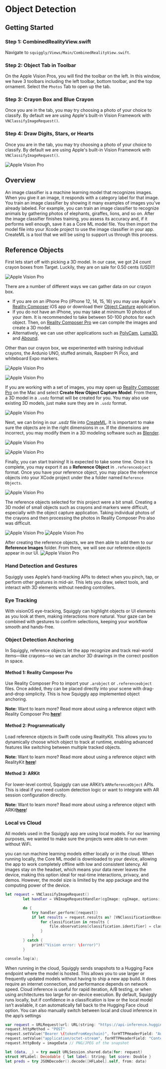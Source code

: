 
# Object Detection

## Getting Started 
<Steps>

### Step 1: CombinedRealityView.swift
Navigate to `squiggly/Views/Main/CombinedRealityView.swift`.

### Step 2: Object Tab in Toolbar
On the Apple Vision Pros, you will find the toolbar on the left. In this window, we have 3 toolbars including the left toolbar, bottom toolbar, and the top ornament. Select the `Photos` Tab to open up the tab. 

### Step 3: Crayon Box and Blue Crayon
Once you are in the tab, you may try choosing a photo of your choice to classify. By default we are using Apple's built-in Vision Framework with `VNClassifyImageRequest()`. 

### Step 4: Draw Digits, Stars, or Hearts
Once you are in the tab, you may try choosing a photo of your choice to classify. By default we are using Apple's built-in Vision Framework with `VNClassifyImageRequest()`. 

![Apple Vision Pro](../../components/public/images/imageclassify/classify3.png)

</Steps>

## Overview

An image classifier is a machine learning model that recognizes images. When you give it an image, it responds with a category label for that image. You train an image classifier by showing it many examples of images you’ve already labeled. For example, you can train an image classifier to recognize animals by gathering photos of elephants, giraffes, lions, and so on. After the image classifier finishes training, you assess its accuracy and, if it performs well enough, save it as a Core ML model file. You then import the model file into your Xcode project to use the image classifier in your app. CreateML is a tool that we will be using to support us through this process.

## Reference Objects
First lets start off with picking a 3D model. In our case, we got 24 count crayon boxes from Target. Luckily, they are on sale for 0.50 cents (USD)!!

![Apple Vision Pro](../.././components/public/images/objectdetection/objectdetection1.jpeg)

There are a number of different ways we can gather data on our crayon box. 
* If you are on an iPhone Pro (iPhone 12, 14, 15, 16) you may use Apple's [Reality Composer]() iOS app or download their [Object Capture]() application. 
* If you do not have an iPhone, you may take at minimum 10 photos of your item. It is recommended to take between 50-100 photos for each object. Then, on [Reality Composer Pro]() we can compile the images and create a 3D model. 
* Alternatively, we can use other applications such as [PolyCam](), [Luma3D](), and [Abound]().

Other than our crayon box, we experimented with training individual crayons, the Ardunio UNO, stuffed animals, Raspberr Pi Pico, and whiteboard Expo markers. 

![Apple Vision Pro](../.././components/public/images/objectdetection/objectdetection2.png)

![Apple Vision Pro](../.././components/public/images/objectdetection/objectdetection3.png)

If you are working with a set of images, you may open up [Reality Composer Pro]() on the Mac and select **Create New Object Capture Model**. From there, a 3D model in a `.usdz` format will be created for you. You may also use existing 3D models, just make sure they are in `.usdz` format. 

![Apple Vision Pro](../.././components/public/images/objectdetection/objectdetection4.png)

Next, we can bring in our *.usdz* file into [CreateML](). It is important to make sure the objects are in the right dimensions in `cm`. If the dimensions are incorrect, you may modify them in a 3D modeling software such as [Blender]().


![Apple Vision Pro](../.././components/public/images/objectdetection/objectdetection5.png)


![Apple Vision Pro](../.././components/public/images/objectdetection/objectdetection6.png)

Finally, you can start training! It is expected to take some time. Once it is complete, you may export it as a **Reference Object** in `.referenceobject` format. Once you have your reference object, you may place the reference objects into your XCode project under the a folder named `Reference Objects`.

![Apple Vision Pro](../.././components/public/images/objectdetection/objectdetection7.png)

The reference objects selected for this project were a bit small. Creating a 3D model of small objects such as crayons and markers were difficult, especially with the object capture application. Taking individual photos of the crayons and then processing the photos in Reality Composer Pro also was difficult. 

![Apple Vision Pro](../.././components/public/images/objectdetection/objectdetection9.png)
![Apple Vision Pro](../.././components/public/images/objectdetection/objectdetection10.png)

After creating the reference objects, we are then able to add them to our **Reference Images** folder. From there, we will see our reference objects appear in our UI. 
![Apple Vision Pro](../.././components/public/images/objectdetection/objectdetection8.PNG)

### Hand Detection and Gestures
Squiggly uses Apple’s hand-tracking APIs to detect when you pinch, tap, or perform other gestures in mid-air. This lets you draw, select tools, and interact with 3D elements without needing controllers.

### Eye Tracking
With visionOS eye-tracking, Squiggly can highlight objects or UI elements as you look at them, making interactions more natural. Your gaze can be combined with gestures to confirm selections, keeping your workflow smooth and hands-free.

### Object Detection Anchoring
In Squiggly, reference objects let the app recognize and track real-world items—like crayons—so we can anchor 3D drawings in the correct position in space.

#### Method 1: Reality Composer Pro
Use Reality Composer Pro to import your `.arobject` or `.referenceobject` files. Once added, they can be placed directly into your scene with drag-and-drop simplicity. This is how Squiggly app implemented object anchoring. 

<Callout type="info" emoji="💡">
  <strong>Note:</strong> Want to learn more? Read more about using a reference object with Reality Composer Pro <strong><a href="https://developer.apple.com/documentation/visionos/using-a-reference-object-with-reality-composer-pro">here</a></strong>!
</Callout>

#### Method 2: Programmatically 
Load reference objects in Swift code using RealityKit. This allows you to dynamically choose which object to track at runtime, enabling advanced features like switching between multiple tracked objects.

<Callout type="info" emoji="💡">
  <strong>Note:</strong> Want to learn more? Read more about using a reference object with RealityKit <strong><a href="https://developer.apple.com/documentation/visionos/using-a-reference-object-with-realitykit">here</a></strong>!
</Callout>

#### Method 3: ARKit
For lower-level control, Squiggly can use ARKit’s `ARReferenceObject` APIs. This is ideal if you need custom detection logic or want to integrate with AR session configuration directly.

<Callout type="info" emoji="💡">
  <strong>Note:</strong> Want to learn more? Read more about using a reference object with ARKit<strong><a href="https://developer.apple.com/documentation/visionos/using-a-reference-object-with-arkit">here</a></strong>!
</Callout>

### Local vs Cloud
All models used in the Squiggly app are using local models. For our learning purposes, we wanted to make sure the projects were able to run even without WiFi. 

you can run machine learning models either locally or in the cloud. When running locally, the Core ML model is downloaded to your device, allowing the app to work completely offline with low and consistent latency. All images stay on the headset, which means your data never leaves the device, making this option ideal for real-time interactions, privacy, and demos. However, the model size is limited by the app package and the computing power of the device.

```swift filename="ImageClasifier.swift" {6} copy
let request = VNClassifyImageRequest()
        let handler = VNImageRequestHandler(cgImage: cgImage, options: [:])

        do {
            try handler.perform([request])
            if let results = request.results as? [VNClassificationObservation] {
                for classification in results {
                    file.observations[classification.identifier] = classification.confidence
                }
            }
        } catch {
            print("Vision error: \(error)")
        }

console.log(a);
```

When running in the cloud, Squiggly sends snapshots to a Hugging Face endpoint where the model is hosted. This allows you to use larger or frequently updated models without having to ship a new app build. It does require an internet connection, and performance depends on network speed. Cloud inference is useful for rapid iteration, A/B testing, or when using architectures too large for on-device execution. By default, Squiggly runs locally, but if confidence in a classification is low or the local model isn’t available, it can automatically fall back to the Hugging Face cloud option. You can also manually switch between local and cloud inference in the app’s settings


```swift filename="CloudModelExample.swift" {3} copy
var request = URLRequest(url: URL(string: "https://api-inference.huggingface.co/models/your-namespace/your-model")!)
request.httpMethod = "POST"
request.setValue("Bearer \(tokenFromKeychain)", forHTTPHeaderField: "Authorization")
request.setValue("application/octet-stream", forHTTPHeaderField: "Content-Type")
request.httpBody = imageData // PNG/JPEG of the snapshot

let (data, _) = try await URLSession.shared.data(for: request)
struct HFLabel: Decodable { let label: String; let score: Double }
let preds = try JSONDecoder().decode([HFLabel].self, from: data)

```
